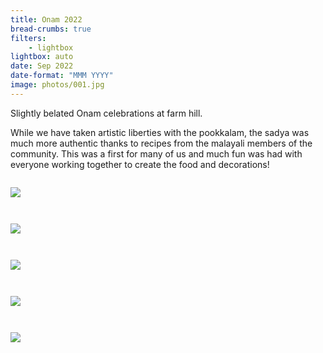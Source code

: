 ```yaml
---
title: Onam 2022
bread-crumbs: true
filters:
    - lightbox
lightbox: auto
date: Sep 2022
date-format: "MMM YYYY"
image: photos/001.jpg
---
```


Slightly belated Onam celebrations at farm hill.

While we have taken artistic liberties with the pookkalam, the sadya was much more authentic thanks to recipes from the malayali members of the community. This was a first for many of us and much fun was had with everyone working together to create the food and decorations!


::: {style="display: grid;grid-template-columns: repeat(auto-fill, minmax(250px, 1fr));grid-gap: 1em;"}


![](photos/001.jpg){group="my-gallery"}

![](photos/002.jpg){group="my-gallery"}

![](photos/003.jpg){group="my-gallery"}

![](photos/004.jpg){group="my-gallery"}

![](photos/005.jpg){group="my-gallery"}

:::
